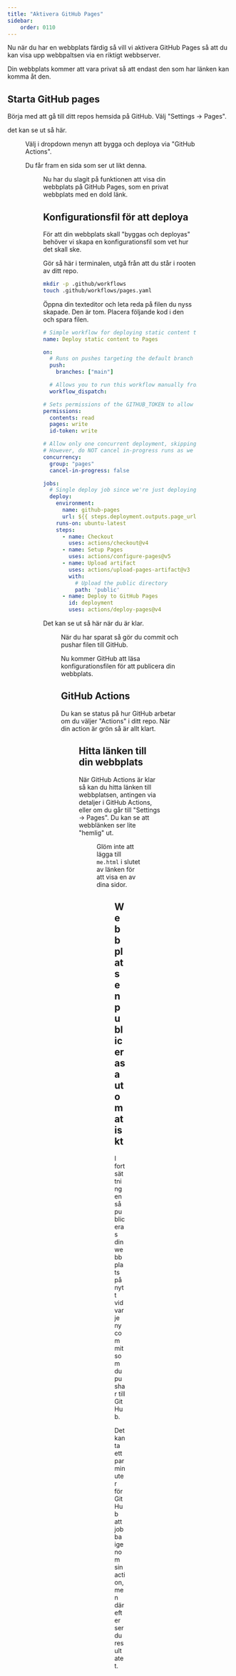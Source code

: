 ```yaml
---
title: "Aktivera GitHub Pages" 
sidebar:
    order: 0110
---
```




Nu när du har en webbplats färdig så vill vi aktivera GitHub Pages så att du kan visa upp webbpaltsen via en riktigt webbserver.

Din webbplats kommer att vara privat så att endast den som har länken kan komma åt den.



## Starta GitHub pages

Börja med att gå till ditt repos hemsida på GitHub. Välj "Settings -> Pages". 

det kan se ut så här.


<Figure 
    src={pages1}
    caption="Inställningar för att sätta igång GitHub Pages."
/>

Välj i dropdown menyn att bygga och deploya via "GitHub Actions".

Du får fram en sida som ser ut likt denna.


<Figure 
    src={pages2}
    caption="Ny fil skapad med innehåll som är sparat."
/>

Nu har du slagit på funktionen att visa din webbplats på GitHub Pages, som en privat webbplats med en dold länk.



## Konfigurationsfil för att deploya

För att din webbplats skall "byggas och deployas" behöver vi skapa en konfigurationsfil som vet hur det skall ske.

Gör så här i terminalen, utgå från att du står i rooten av ditt repo.

```bash title="Skapa en konfigurationsfil för GitHub Pages."
mkdir -p .github/workflows
touch .github/workflows/pages.yaml
```

Öppna din texteditor och leta reda på filen du nyss skapade. Den är tom. Placera följande kod i den och spara filen.

```yaml title="Konfigurationsfil för att publicera till GitHub Pages."
# Simple workflow for deploying static content to GitHub Pages
name: Deploy static content to Pages

on:
  # Runs on pushes targeting the default branch
  push:
    branches: ["main"]

  # Allows you to run this workflow manually from the Actions tab
  workflow_dispatch:

# Sets permissions of the GITHUB_TOKEN to allow deployment to GitHub Pages
permissions:
  contents: read
  pages: write
  id-token: write

# Allow only one concurrent deployment, skipping runs queued between the run in-progress and latest queued.
# However, do NOT cancel in-progress runs as we want to allow these production deployments to complete.
concurrency:
  group: "pages"
  cancel-in-progress: false

jobs:
  # Single deploy job since we're just deploying
  deploy:
    environment:
      name: github-pages
      url: ${{ steps.deployment.outputs.page_url }}
    runs-on: ubuntu-latest
    steps:
      - name: Checkout
        uses: actions/checkout@v4
      - name: Setup Pages
        uses: actions/configure-pages@v5
      - name: Upload artifact
        uses: actions/upload-pages-artifact@v3
        with:
          # Upload the public directory
          path: 'public'
      - name: Deploy to GitHub Pages
        id: deployment
        uses: actions/deploy-pages@v4
```

Det kan se ut så här när du är klar.


<Figure 
    src={pages3}
    caption="Nu finns konfigurationsfilen med i repot med instruktioner."
/>

När du har sparat så gör du commit och pushar filen till GitHub.

Nu kommer GitHub att läsa konfigurationsfilen för att publicera din webbplats.



## GitHub Actions

Du kan se status på hur GitHub arbetar om du väljer "Actions" i ditt repo. När din action är grön så är allt klart.


<Figure 
    src={pages4}
    caption="GitHub Actions har nu publicerat din webbplats."
/>



## Hitta länken till din webbplats

När GitHub Actions är klar så kan du hitta länken till webbplatsen, antingen via detaljer i GitHub Actions, eller om du går till "Settings -> Pages". Du kan se att webblänken ser lite "hemlig" ut.


<Figure 
    src={pages5}
    caption="Alla som har den hemliga länken kan nå din webbplats."
/>

Glöm inte att lägga till `me.html` i slutet av länken för att visa en av dina sidor.


<Figure 
    src={pages6}
    caption="Nu kan du se din webbplats i en publik webbplats men länken är hemlig."
/>



## Webbplatsen publiceras automatiskt

I fortsättningen så publiceras din webbplats på nytt vid varje ny commit som du pushar till GitHub.

Det kan ta ett par minuter för GitHub att jobba igenom sin action, men därefter ser du resultatet.
